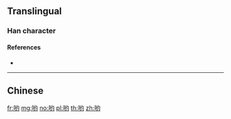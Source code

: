 {{character info/new}}
{{also|喲}}
==Translingual==

===Han character===
{{Han char|rn=30|rad=口|as=06|sn=9|four=|canj=RVMI|ids=⿰口约}}

====References====
* {{Han ref|kx=0189.271|hdz=10624.090|uh=54DF|ud=21727}}

----

==Chinese==
{{zh-see|喲}}

[[fr:哟]]
[[mg:哟]]
[[no:哟]]
[[pl:哟]]
[[th:哟]]
[[zh:哟]]
